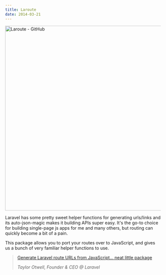 ```yaml
---
title: Laroute
date: 2014-03-21
---
```


<Browser url="https://github.com/aaronlord/laroute">
    <Image src={github} width="600" densities={[1.5, 2]} alt="Laroute - GitHub" />
</Browser>

Laravel has some pretty sweet helper functions for generating urls/links and its
auto-json-magic makes it building APIs super easy. It's the go-to choice for
building single-page js apps for me and many others, but routing can quickly
become a bit of a pain.

This package allows you to port your routes over to JavaScript, and gives us a
bunch of very familiar helper functions to use.

> [Generate Laravel route URLs from JavaScript... neat little package](https://twitter.com/taylorotwell/status/446829096018796546)
>
> <div><cite>Taylor Otwell, Founder & CEO @ Laravel</cite></div>
